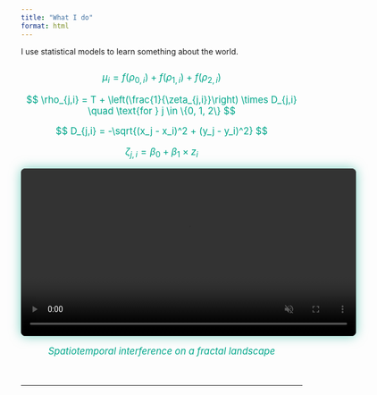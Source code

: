```yaml
---
title: "What I do"
format: html
---
```


I use statistical models to learn something about the world.

<div style="text-align: center; margin: 2em 0;">

<!-- Styled equations -->
<div style="text-align: center; color: #00A68A; font-size: 1.2em; margin-bottom: 3em;">

$$
\mu_i = f(\rho_{0,i}) + f(\rho_{1,i}) + f(\rho_{2,i})
$$

$$
\rho_{j,i} = T + \left(\frac{1}{\zeta_{j,i}}\right) \times D_{j,i}
\quad \text{for } j \in \{0, 1, 2\}
$$

$$
D_{j,i} = -\sqrt{(x_j - x_i)^2 + (y_j - y_i)^2}
$$

$$
\zeta_{j,i} = \beta_0 + \beta_1 \times z_i
$$

  <video width="600" autoplay loop muted playsinline style="border-radius: 8px; box-shadow: 0 0 20px #00A68A88; background-color: #202123;">
    <source src="media/mu_wave.mp4" type="video/mp4">
    Your browser does not support the video tag.
  </video>
  <p style="color: #00A68A;"><em>Spatiotemporal interference on a fractal landscape</em></p>
</div>

</div>

---

<script>
  document.addEventListener("DOMContentLoaded", function () {
    const observer = new MutationObserver(() => {
      const svgIcon = document.querySelector(".aa-SubmitButton .aa-SubmitIcon svg");
      if (svgIcon) {
        svgIcon.setAttribute("fill", "#00A68A");
        svgIcon.setAttribute("stroke", "#00A68A");
        svgIcon.style.color = "#00A68A";
      }
    });

    observer.observe(document.body, {
      childList: true,
      subtree: true
    });
  });
</script>
